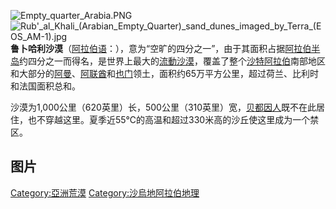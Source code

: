 [[File:Empty_quarter_Arabia.PNG|thumb]]
[[File:Rub'_al_Khali_(Arabian_Empty_Quarter)_sand_dunes_imaged_by_Terra_(EOS_AM-1).jpg|thumb]]
'''鲁卜哈利沙漠'''（[[阿拉伯语|阿拉伯语]]：{{rtl-lang|ar|الربع الخالي}}），意为“空旷的四分之一”，由于其面积占据[[阿拉伯半岛|阿拉伯半岛]]约四分之一而得名，是世界上最大的[[流動沙漠|流動沙漠]]，覆盖了整个[[沙特阿拉伯|沙特阿拉伯]]南部地区和大部分的[[阿曼|阿曼]]、[[阿联酋|阿联酋]]和[[也门|也门]]领土，面积约65万平方公里，超过荷兰、比利时和法国面积总和。

沙漠为1,000公里（620英里）长，500公里（310英里）宽，[[贝都因人|贝都因人]]既不在此居住，也不穿越这里。夏季近55℃的高温和超过330米高的沙丘使这里成为一个禁区。

==图片==

{{Asia-geo-stub}}
{{荒漠}}
[[Category:亞洲荒漠|Category:亞洲荒漠]]
[[Category:沙烏地阿拉伯地理|Category:沙烏地阿拉伯地理]]